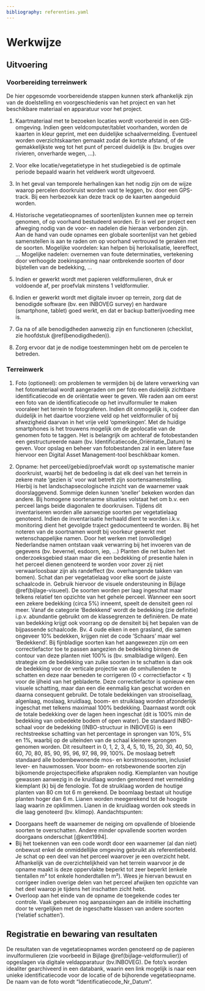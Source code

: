```yaml
---
bibliography: referenties.yaml
---
```


# Werkwijze

## Uitvoering

```{=html}
<!--
Gedetailleerde omschrijving van alle stappen die doorlopen moeten worden om het protocol uit te voeren.
Subtitels gebruiken om elke stap te omschrijven.
-->
```
### Voorbereiding terreinwerk

De hier opgesomde voorbereidende stappen kunnen sterk afhankelijk zijn van de doelstelling en voorgeschiedenis van het project en van het beschikbare materiaal en apparatuur voor het project.

1.  Kaartmateriaal met te bezoeken locaties wordt voorbereid in een GIS-omgeving.
    Indien geen veldcomputer/tablet voorhanden, worden de kaarten in kleur geprint, met een duidelijke schaalvermelding.
    Eventueel worden overzichtskaarten gemaakt zodat de kortste afstand, of de gemakkelijkste weg tot het punt of perceel duidelijk is (bv. brugjes over rivieren, onverharde wegen, ...).

2.  Voor elke locatie/vegetatietype in het studiegebied is de optimale periode bepaald waarin het veldwerk wordt uitgevoerd.

3.  In het geval van temporele herhalingen kan het nodig zijn om de wijze waarop percelen doorkruist worden vast te leggen, bv.
    door een GPS-track.
    Bij een herbezoek kan deze track op de kaarten aangeduid worden.

4.  Historische vegetatieopnames of soortenlijsten kunnen mee op terrein genomen, of op voorhand bestudeerd worden.
    Er is wel per project een afweging nodig van de voor- en nadelen die hieraan verbonden zijn.
    Aan de hand van oude opnames een globale soortenlijst van het gebied samenstellen is aan te raden om op voorhand vertrouwd te geraken met de soorten.
    Mogelijke voordelen: kan helpen bij herlokalisatie, leereffect, ...
    Mogelijke nadelen: overnemen van foute determinaties, vertekening door verhoogde zoekinspanning naar ontbrekende soorten of door bijstellen van de bedekking, ...

5.  Indien er gewerkt wordt met papieren veldformulieren, druk er voldoende af, per proefvlak minstens 1 veldformulier.

6.  Indien er gewerkt wordt met digitale invoer op terrein, zorg dat de benodigde software (bv. een INBOVEG survey) en hardware (smartphone, tablet) goed werkt, en dat er backup batterijvoeding mee is.

7.  Ga na of alle benodigdheden aanwezig zijn en functioneren (checklist, zie hoofdstuk \@ref(benodigdheden)).

8.  Zorg ervoor dat je de nodige toestemmingen hebt om de percelen te betreden.

### Terreinwerk

1.  Foto (optioneel): om problemen te vermijden bij de latere verwerking van het fotomateriaal wordt aangeraden om per foto een duidelijk zichtbare identificatiecode en de oriëntatie weer te geven.
    We raden aan om eerst een foto van de identificatiecode op het invulformulier te maken vooraleer het terrein te fotograferen.
    Indien dit onmogelijk is, codeer dan duidelijk in het daartoe voorziene veld op het veldformulier of bij afwezigheid daarvan in het vrije veld 'opmerkingen'.
    Met de huidige smartphones is het trouwens mogelijk om de geolocatie van de genomen foto te taggen.
    Het is belangrijk om achteraf de fotobestanden een gestructureerde naam (bv. Identificatiecode_Oriëntatie_Datum) te geven.
    Voor opslag en beheer van fotobestanden zal in een latere fase hiervoor een Digital Asset Management-tool beschikbaar komen.

2.  Opname: het perceel/gebied/proefvlak wordt op systematische manier doorkruist, waarbij het de bedoeling is dat elk deel van het terrein in zekere mate 'gezien is' voor wat betreft zijn soortensamenstelling.
    Hierbij is het landschapsecologische inzicht van de waarnemer vaak doorslaggevend.
    Sommige delen kunnen 'sneller' bekeken worden dan andere.
    Bij homogene soortenarme situaties volstaat het om b.v.
    een perceel langs beide diagonalen te doorkruisen.
    Tijdens dit inventariseren worden alle aanwezige soorten per vegetatielaag genoteerd.
    Indien de inventarisatie herhaald dient te worden i.k.v. monitoring dient het gevolgde traject gedocumenteerd te worden.
    Bij het noteren van de soortnamen wordt bij voorkeur gewerkt met wetenschappelijke namen.
    Door het werken met (onvolledige) Nederlandse namen ontstaan vaak verwarring bij het invoeren van de gegevens (bv. bevernel, esdoorn, iep, ...) Planten die net buiten het onderzoeksgebied staan maar die een bedekking of presentie halen in het perceel dienen genoteerd te worden voor zover zij niet verwaarloosbaar zijn als randeffect (bv. overhangende takken van bomen).
    Schat dan per vegetatielaag voor elke soort de juiste schaalcode in.
    Gebruik hiervoor de visuele ondersteuning in Bijlage \@ref(bijlage-visueel).
    De soorten worden per laag ingeschat maar telkens relatief ten opzichte van het gehele perceel.
    Wanneer een soort een zekere bedekking (circa 5%) inneemt, speelt de densiteit geen rol meer.
    Vanaf de categorie 'Bedekkend' wordt de bedekking (zie definitie) i.p.v. abundantie gebruikt om de klassegrenzen te definiëren.
    De mate van bedekking krijgt ook voorrang op de densiteit bij het bepalen van de bijpassende schaalcode.
    Bv.
    4 oude eiken in een grasland, die samen ongeveer 10% bedekken, krijgen niet de code 'Schaars' maar wel 'Bedekkend'.
    Bij fijnbladige soorten kan het aangewezen zijn om een correctiefactor toe te passen aangezien de bedekking binnen de contour van deze planten niet 100% is (bv. smalbladige wilgen).
    Een strategie om de bedekking van zulke soorten in te schatten is dan ook de bedekking voor de verticale projectie van de omhullenden te schatten en deze naar beneden te corrigeren (0 \< correctiefactor \< 1) voor de ijlheid van het gebladerte.
    Deze correctiefactor is opnieuw een visuele schatting, maar dan een die eenmalig kan geschat worden en daarna consequent gebruikt.
    De totale bedekkingen van strooisellaag, algenlaag, moslaag, kruidlaag, boom- en struiklaag worden afzonderlijk ingeschat met telkens maximaal 100% bedekking.
    Daarnaast wordt ook de totale bedekking over de lagen heen ingeschat (dit is 100% min de bedekking van onbedekte bodem of open water).
    De standaard INBO-schaal voor de bedekking (INBO-structuur in INBOVEG) is een rechtstreekse schatting van het percentage in sprongen van 10%, 5% en 1%, waarbij op de uiteinden van de schaal kleinere sprongen genomen worden.
    Dit resulteert in 0, 1, 2, 3, 4, 5, 10, 15, 20, 30, 40, 50, 60, 70, 80, 85, 90, 95, 96, 97, 98, 99, 100%.
    De moslaag betreft standaard alle bodembewonende mos- en korstmossoorten, inclusief lever- en hauwmossen.
    Voor boom- en rotsbewonende soorten zijn bijkomende projectspecifieke afspraken nodig.
    Kiemplanten van houtige gewassen aanwezig in de kruidlaag worden genoteerd met vermelding kiemplant (k) bij de fenologie.
    Tot de struiklaag worden de houtige planten van 80 cm tot 6 m gerekend.
    De boomlaag bestaat uit houtige planten hoger dan 6 m.
    Lianen worden meegerekend tot de hoogste laag waarin ze opklimmen.
    Lianen in de kruidlaag worden ook steeds in die laag genoteerd (bv. klimop).
    Aandachtspunten:

-   Doorgaans heeft de waarnemer de neiging om opvallende of bloeiende soorten te overschatten. Andere minder opvallende soorten worden doorgaans onderschat [@kent1994].
-   Bij het toekennen van een code wordt door een waarnemer (al dan niet) onbewust enkel de onmiddellijke omgeving gebruikt als referentiebeeld. Je schat op een deel van het perceel waarover je een overzicht hebt. Afhankelijk van de overzichtelijkheid van het terrein waarvoor je de opname maakt is deze oppervlakte beperkt tot zeer beperkt (enkele tientallen m² tot enkele honderdtallen m²). Wees je hiervan bewust en corrigeer indien overige delen van het perceel afwijken ten opzichte van het deel waarop je tijdens het inschatten zicht hebt.
-   Overloop aan het einde van de opname de toegekende codes ter controle. Vaak gebeuren nog aanpassingen aan de initiële inschatting door te vergelijken met de ingeschatte klassen van andere soorten ('relatief schatten').

## Registratie en bewaring van resultaten

```{=html}
<!--
Opsomming van alle resultaten die bekomen worden na de uitvoering van het protocol en hoe die resultaten geregistreerd, bewaard of opgeslagen moeten worden.
Voor metingen of observaties: verwijs naar invulformulier (met versienummer; invulformulier toevoegen in bijlage; eventueel bepaalde zaken van invulformulier verduidelijken) en/of naar apparatuur en/of softwareprogramma indien gegevens digitaal worden ingevoerd (verwijs naar `sip` (standaard instrument protocol, `<protocol-code>-YYYY.NN`) indien beschikbaar; indien geen sip beschikbaar, geef de nodige instructies om gegevens op gepaste wijzen in te kunnen geven).
Voor staalnames: geef aan hoe de stalen bewaard, gelabeld en vervoerd moeten worden.
Geef aan of de stalen voorbehandeld moeten worden.
Voor digitale foto’s en/of andere digitale bestanden: geef aan hoe en waar deze bestanden moeten worden opgeslagen.
Geef eventueel aan welke bestandsnamen aan de bestanden moeten gegeven worden.
-->
```
De resultaten van de vegetatieopnames worden genoteerd op de papieren invulformulieren (zie voorbeeld in Bijlage \@ref(bijlage-veldformulier)) of opgeslagen via digitale veldapparatuur (bv.INBOVEG).
De foto's worden idealiter gearchiveerd in een databank, waarin een link mogelijk is naar een unieke identificatiecode voor de locatie of de bijhorende vegetatieopname.
De naam van de foto wordt "Identificatiecode_Nr_Datum".
